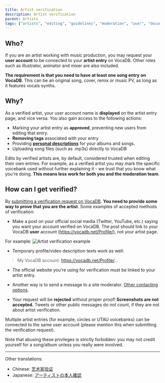 ---
title: Artist verification
description: Artist verification
parent: Artists
tags: ["artists", "editing", "guidelines", "moderation", "user", "documentation", "vocadb"]
---

## Who?

If you are an artist working with music production, you may request your
**user account** to be connected to your **artist entry** on VocaDB.
Other roles such as illustrator, animator and mixer are also included.

**The requirement is that you need to have at least one song entry on
VocaDB**. This can be an original song, cover, remix or music PV, as long
as it features vocals synths.

## Why?

As a verified artist, your user account name is **displayed** on the
artist entry page, and vice versa. You also gain access to the following actions:
- Marking your artist entry as **approved**, preventing new users from editing that entry. 
- **Removing tags** associated with your entry 
- Providing **[personal descriptions](/docs/songs/song-entry-page#artists-personal-description)** for your albums and songs.
- Uploading song files (such as .mp3s) directly to VocaDB

Edits by verified artists are, by default, considered trusted when
editing their own entries. For example, as a verified artist you may
mark the specific voicebank used without further explaining it - we
trust that you know what you're doing. **This means less work for both
you and the moderation team**.

## How can I get verified?

By [submitting a verification request on VocaDB](https://vocadb.net/User/RequestVerification).
**You need to provide some way to prove that you are the artist**.
Some examples of accepted methods of verification: 

- Make a post on your official social media (Twitter, YouTube, etc.) saying you want your account verified on VocaDB. The post should link to your VocaDB **user** account (https://vocadb.net/Profile/), not your artist page.

For example: ![Artist verification example](/images/verification.PNG "Artist verification example")

- Temporary profile/video description texts work as well:

> My VocaDB account: https://vocadb.net/Profile/...

- The official website you're using for verification must be linked to your artist entry. 

- Another way is to send a message to a site moderator. [Other contacting options](/docs/footer/contact).

- Your request will be **rejected** without proper proof! **Screenshots are not accepted.** Tweets or other public messages do not count, if they are not about artist verification.

Multiple artist entries (for example, circles or UTAU voicebanks) can be
connected to the same user account (please mention this when submitting
the verification request).

Note that abusing these privileges is strictly forbidden: you may not
credit yourself for a song/album unless you really were involved.

---

Other translations:

- Chinese: [艺术家验证](/docs/chinese/artist-verification-chinese)
- Japanese:
  [アーティストの本人確認](/docs/japanese/artist-verification-japanese)
